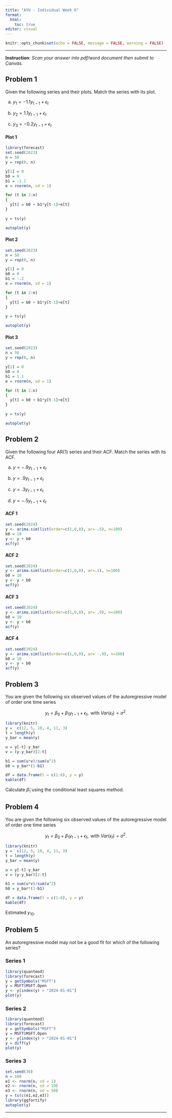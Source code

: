 ```yaml
---
title: "AYU - Individual Week 6"
format: 
  html:
    toc: true
editor: visual
---
```


```r
knitr::opts_chunk$set(echo = FALSE, message = FALSE, warning = FALSE)
```

------------------------------------------------------------------------

**Instruction**: *Scan your answer into pdf/word document then submit to Canvas.*

## Problem 1

Given the following series and their plots.  Match the series with its plot.

a. $y_1 = -1.1y_{t-1} + \epsilon_t$

b. $y_2 = 1.1y_{t-1} + \epsilon_t$

c. $y_3 = -0.2y_{t-1} + \epsilon_t$

#### Plot 1

```r
library(forecast)
set.seed(2023)
n = 50
y = rep(0, n)

y[1] = 0
b0 = 0
b1 = -1.1
e = rnorm(n, sd = 1)

for (t in 2:n)
{
  y[t] = b0 + b1*y[t-1]+e[t]
}

y = ts(y)

autoplot(y)
```

#### Plot 2

```r
set.seed(2023)
n = 50
y = rep(0, n)

y[1] = 0
b0 = 0
b1 = -.2
e = rnorm(n, sd = 1)

for (t in 2:n)
{
  y[t] = b0 + b1*y[t-1]+e[t]
}

y = ts(y)

autoplot(y)
```

#### Plot 3

```r
set.seed(2023)
n = 50
y = rep(0, n)

y[1] = 0
b0 = 0
b1 = 1.1
e = rnorm(n, sd = 1)

for (t in 2:n)
{
  y[t] = b0 + b1*y[t-1]+e[t]
}

y = ts(y)

autoplot(y)
```


## Problem 2

Given the following four AR(1) series and their ACF.  Match the series with its ACF. 

a. $y = -.9y_{t-1} + \epsilon_t$

b. $y = .9y_{t-1} + \epsilon_t$

c. $y = .3y_{t-1} + \epsilon_t$

d. $y = -.5y_{t-1} + \epsilon_t$

#### ACF 1

```r
set.seed(2024)
y <- arima.sim(list(order=c(1,0,0), ar=-.5), n=100)
b0 = 10
y <- y + b0
acf(y)
```



#### ACF 2

```r
set.seed(2024)
y <- arima.sim(list(order=c(1,0,0), ar=.1), n=100)
b0 = 10
y <- y + b0
acf(y)
```


#### ACF 3

```r
set.seed(2024)
y <- arima.sim(list(order=c(1,0,0), ar= .9), n=100)
b0 = 10
y <- y + b0
acf(y)
```



#### ACF 4

```r
set.seed(2024)
y <- arima.sim(list(order=c(1,0,0), ar= -.9), n=100)
b0 = 10
y <- y + b0
acf(y)
```




## Problem 3

You are given the following six observed values of the autoregressive model of order one time series

$$y_t = \beta_0 + \beta_1 y_{t-1} + \epsilon_t, \text{ with   }  Var(\epsilon_t) = \sigma^2.$$

```r
library(knitr)
y =  c(12, 5, 10, 4, 11, 3)
t = length(y)
y_bar = mean(y)

u = y[-t]-y_bar
v = (y-y_bar)[2:t]

b1 = sum(u*v)/sum(u^2)
b0 = y_bar*(1-b1)  

df = data.frame(t = c(1:6), y = y)
kable(df)
```


Calculate $\hat{\beta}_1$ using the conditional least squares method.



## Problem 4

You are given the following six observed values of the autoregressive model of order one time series

$$y_t = \beta_0 + \beta_1 y_{t-1} + \epsilon_t, \text{ with   }  Var(\epsilon_t) = \sigma^2.$$

```r
library(knitr)
y =  c(12, 5, 10, 4, 11, 3)
t = length(y)
y_bar = mean(y)

u = y[-t]-y_bar
v = (y-y_bar)[2:t]

b1 = sum(u*v)/sum(u^2)
b0 = y_bar*(1-b1)  

df = data.frame(t = c(1:6), y = y)
kable(df)
```


Estimated $y_{10}$. 


## Problem 5

An autoregressive model may not be a good fit for which of the following series?

### Series 1

```r
library(quantmod)
library(forecast)
y = getSymbols("MSFT")
y = MSFT$MSFT.Open
y <- y[index(y) > "2024-01-01"]
plot(y)
```

### Series 2

```r
library(quantmod)
library(forecast)
y = getSymbols("MSFT")
y = MSFT$MSFT.Open
y <- y[index(y) > "2024-01-01"]
y = diff(y)
plot(y)
```

### Series 3

```r
set.seed(30)
n = 100
e1 <- rnorm(n, sd = 1)
e2 <- rnorm(n, sd = 10)
e3 <- rnorm(n, sd = 50)
y = ts(c(e1,e2,e3))
library(ggfortify)
autoplot(y)
```


------------------------------------------------------------------------
